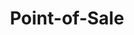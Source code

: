 ---
title: 'Point-of-Sale'
description: 'Comprehensive point-of-sale installation and support services for businesses, covering setup, troubleshooting, and ongoing maintenance.'
image:
    icon: '../../assets/icons/pos.svg'
    cover: '[COVER IMAGE URL]'
    article: '[ARTICLE IMAGE URL]'
---